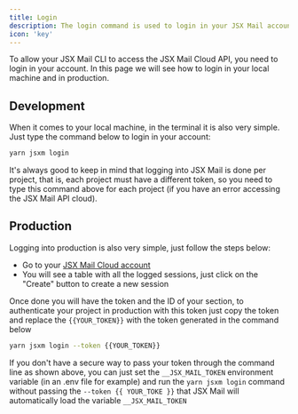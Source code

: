 ```yaml
---
title: Login
description: The login command is used to login in your JSX Mail account.
icon: 'key'
---
```


To allow your JSX Mail CLI to access the JSX Mail Cloud API, you need to login in your account. In this page we will see how to login in your local machine and in production.

## Development

When it comes to your local machine, in the terminal it is also very simple. Just type the command below to login in your account:

```sh
yarn jsxm login
```

It's always good to keep in mind that logging into JSX Mail is done per project, that is, each project must have a different token, so you need to type this command above for each project (if you have an error accessing the JSX Mail API cloud).

## Production

Logging into production is also very simple, just follow the steps below:

- Go to your [JSX Mail Cloud account](https://jsxmail.org/cloud/app/account)
- You will see a table with all the logged sessions, just click on the "Create" button to create a new session

Once done you will have the token and the ID of your section, to authenticate your project in production with this token just copy the token and replace the `{{YOUR_TOKEN}}` with the token generated in the command below

```sh
yarn jsxm login --token {{YOUR_TOKEN}}
```

If you don't have a secure way to pass your token through the command line as
shown above, you can just set the `__JSX_MAIL_TOKEN` environment variable (in
an .env file for example) and run the `yarn jsxm login` command without
passing the `--token {{ YOUR_TOKE }}` that JSX Mail will automatically load
the variable `__JSX_MAIL_TOKEN`
